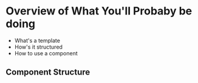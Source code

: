 <Meta title="Templating with Components|Overview" />

# Overview of What You'll Probaby be doing
* What's a template
* How's it structured
* How to use a component

## Component Structure

